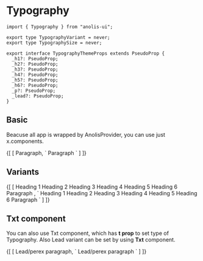 
<Head title="Typography" />

# Typography

```tsx
import { Typography } from "anolis-ui";

export type TypographyVariant = never;
export type TypographySize = never;

export interface TypographyThemeProps extends PseudoProp {
  _h1?: PseudoProp;
  _h2?: PseudoProp;
  _h3?: PseudoProp;
  _h4?: PseudoProp;
  _h5?: PseudoProp;
  _h6?: PseudoProp;
  _p?: PseudoProp;
  _lead?: PseudoProp;
}
```

## Basic

Beacuse all app is wrapped by AnolisProvider, you can use just x.components.

<ComponentDisplay>
  {[
    [
      <x.p>Paragraph</x.p>,
      `
<x.p>Paragraph</x.p>
      `
    ]
  ]}
</ComponentDisplay>

## Variants

<ComponentDisplay>
  {[
    [
      <x.div>
        <x.h1>Heading 1</x.h1>
        <x.h2>Heading 2</x.h2>
        <x.h3>Heading 3</x.h3>
        <x.h4>Heading 4</x.h4>
        <x.h5>Heading 5</x.h5>
        <x.h6>Heading 6</x.h6>
        <x.p>Paragraph</x.p>
      </x.div>,
      `
<x.div>
  <x.h1>Heading 1</x.h1>
  <x.h2>Heading 2</x.h2>
  <x.h3>Heading 3</x.h3>
  <x.h4>Heading 4</x.h4>
  <x.h5>Heading 5</x.h5>
  <x.h6>Heading 6</x.h6>
  <x.p>Paragraph</x.p>
</x.div>
      `
    ]
  ]}
</ComponentDisplay>

## Txt component

You can also use Txt component, which has **t prop** to set type of Typography.
Also Lead variant can be set by using **Txt** component.

<ComponentDisplay>
  {[
    [
      <Txt t="lead">Lead/perex paragraph</Txt>,
      `
<Txt t="lead">Lead/perex paragraph</Txt>
      `
    ]
  ]}
</ComponentDisplay>

